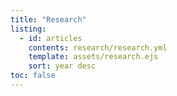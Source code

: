 ```yaml
---
title: "Research"
listing:
  - id: articles
    contents: research/research.yml
    template: assets/research.ejs
    sort: year desc
toc: false
---
```


:::{#articles}
:::